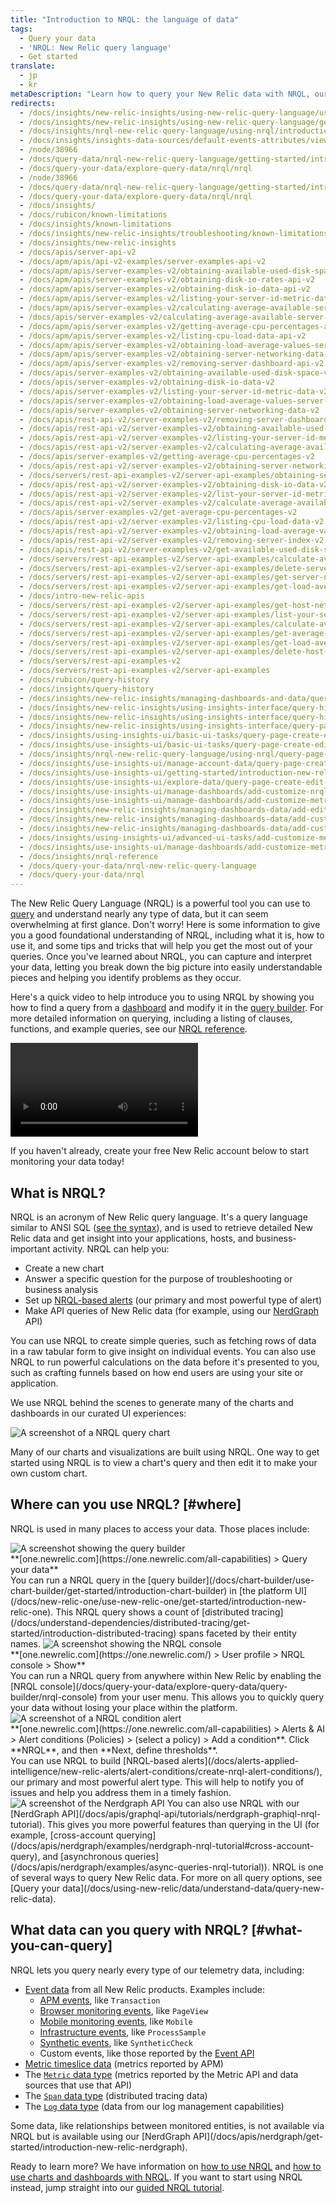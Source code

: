 ```yaml
---
title: "Introduction to NRQL: the language of data"
tags:
  - Query your data
  - 'NRQL: New Relic query language'
  - Get started
translate:
  - jp
  - kr
metaDescription: "Learn how to query your New Relic data with NRQL, our SQL-like query language."
redirects:
  - /docs/insights/new-relic-insights/using-new-relic-query-language/using-nrql
  - /docs/insights/new-relic-insights/using-new-relic-query-language/get-started-nrql
  - /docs/insights/nrql-new-relic-query-language/using-nrql/introduction-nrql
  - /docs/insights/insights-data-sources/default-events-attributes/view-default-data-other-new-relic-products-insights
  - /node/38966
  - /docs/query-data/nrql-new-relic-query-language/getting-started/introduction-nrql
  - /docs/query-your-data/explore-query-data/nrql/nrql
  - /node/38966
  - /docs/query-data/nrql-new-relic-query-language/getting-started/introduction-nrql
  - /docs/query-your-data/explore-query-data/nrql/nrql
  - /docs/insights/
  - /docs/rubicon/known-limitations
  - /docs/insights/known-limitations
  - /docs/insights/new-relic-insights/troubleshooting/known-limitations
  - /docs/insights/new-relic-insights
  - /docs/apis/server-api-v2
  - /docs/apm/apis/api-v2-examples/server-examples-api-v2
  - /docs/apm/apis/server-examples-v2/obtaining-available-used-disk-space-api-v2
  - /docs/apm/apis/server-examples-v2/obtaining-disk-io-rates-api-v2
  - /docs/apm/apis/server-examples-v2/obtaining-disk-io-data-api-v2
  - /docs/apm/apis/server-examples-v2/listing-your-server-id-metric-data-api-v2
  - /docs/apm/apis/server-examples-v2/calculating-average-available-server-memory-api-v2
  - /docs/apis/server-examples-v2/calculating-average-available-server-memory-v2
  - /docs/apm/apis/server-examples-v2/getting-average-cpu-percentages-api-v2
  - /docs/apm/apis/server-examples-v2/listing-cpu-load-data-api-v2
  - /docs/apm/apis/server-examples-v2/obtaining-load-average-values-server
  - /docs/apm/apis/server-examples-v2/obtaining-server-networking-data-api-v2
  - /docs/apm/apis/server-examples-v2/removing-server-dashboard-api-v2
  - /docs/apis/server-examples-v2/obtaining-available-used-disk-space-v2
  - /docs/apis/server-examples-v2/obtaining-disk-io-data-v2
  - /docs/apis/server-examples-v2/listing-your-server-id-metric-data-v2
  - /docs/apis/server-examples-v2/obtaining-load-average-values-server-v2
  - /docs/apis/server-examples-v2/obtaining-server-networking-data-v2
  - /docs/apis/rest-api-v2/server-examples-v2/removing-server-dashboard-v2
  - /docs/apis/rest-api-v2/server-examples-v2/obtaining-available-used-disk-space-v2
  - /docs/apis/rest-api-v2/server-examples-v2/listing-your-server-id-metric-data-v2
  - /docs/apis/rest-api-v2/server-examples-v2/calculating-average-available-server-memory-v2
  - /docs/apis/server-examples-v2/getting-average-cpu-percentages-v2
  - /docs/apis/rest-api-v2/server-examples-v2/obtaining-server-networking-data-v2
  - /docs/servers/rest-api-examples-v2/server-api-examples/obtaining-server-networking-data-v2
  - /docs/apis/rest-api-v2/server-examples-v2/obtaining-disk-io-data-v2
  - /docs/apis/rest-api-v2/server-examples-v2/list-your-server-id-metric-data-v2
  - /docs/apis/rest-api-v2/server-examples-v2/calculate-average-available-server-memory-v2
  - /docs/apis/server-examples-v2/get-average-cpu-percentages-v2
  - /docs/apis/rest-api-v2/server-examples-v2/listing-cpu-load-data-v2
  - /docs/apis/rest-api-v2/server-examples-v2/obtaining-load-average-values-server-v2
  - /docs/apis/rest-api-v2/server-examples-v2/removing-server-index-v2
  - /docs/apis/rest-api-v2/server-examples-v2/get-available-used-disk-space-v2
  - /docs/servers/rest-api-examples-v2/server-api-examples/calculate-average-available-server-memory-v2
  - /docs/servers/rest-api-examples-v2/server-api-examples/delete-server-index-v2
  - /docs/servers/rest-api-examples-v2/server-api-examples/get-server-networking-data-v2
  - /docs/servers/rest-api-examples-v2/server-api-examples/get-load-average-values-server-v2
  - /docs/intro-new-relic-apis
  - /docs/servers/rest-api-examples-v2/server-api-examples/get-host-networking-data-v2
  - /docs/servers/rest-api-examples-v2/server-api-examples/list-your-server-id-metric-data-v2
  - /docs/servers/rest-api-examples-v2/server-api-examples/calculate-average-available-host-memory-v2
  - /docs/servers/rest-api-examples-v2/server-api-examples/get-average-cpu-percentages-v2
  - /docs/servers/rest-api-examples-v2/server-api-examples/get-load-average-values-host-v2
  - /docs/servers/rest-api-examples-v2/server-api-examples/delete-host-index-v2
  - /docs/servers/rest-api-examples-v2
  - /docs/servers/rest-api-examples-v2/server-api-examples
  - /docs/rubicon/query-history
  - /docs/insights/query-history
  - /docs/insights/new-relic-insights/managing-dashboards-and-data/query-history
  - /docs/insights/new-relic-insights/using-insights-interface/query-history
  - /docs/insights/new-relic-insights/using-insights-interface/query-history-creating-editing-nrql-queries
  - /docs/insights/new-relic-insights/using-insights-interface/query-page-creating-editing-nrql-queries
  - /docs/insights/using-insights-ui/basic-ui-tasks/query-page-create-edit-nrql-queries
  - /docs/insights/use-insights-ui/basic-ui-tasks/query-page-create-edit-nrql-queries
  - /docs/insights/nrql-new-relic-query-language/using-nrql/query-page-create-edit-nrql-queries
  - /docs/insights/use-insights-ui/manage-account-data/query-page-create-edit-nrql-queries
  - /docs/insights/use-insights-ui/getting-started/introduction-new-relic-insights/  
  - /docs/insights/use-insights-ui/explore-data/query-page-create-edit-nrql-queries/
  - /docs/insights/use-insights-ui/manage-dashboards/add-customize-nrql-charts/
  - /docs/insights/use-insights-ui/manage-dashboards/add-customize-metric-charts/
  - /docs/insights/new-relic-insights/managing-dashboards-data/add-edit-agent-metric-widgets
  - /docs/insights/new-relic-insights/managing-dashboards-data/add-customize-agent-metric-widgets
  - /docs/insights/new-relic-insights/managing-dashboards-data/add-customize-metric-widgets
  - /docs/insights/using-insights-ui/advanced-ui-tasks/add-customize-metric-widgets
  - /docs/insights/use-insights-ui/manage-dashboards/add-customize-metric-widgets  
  - /docs/insights/nrql-reference
  - /docs/query-your-data/nrql-new-relic-query-language  
  - /docs/query-your-data/nrql
---
```









The New Relic Query Language (NRQL) is a powerful tool you can use to [query](/docs/using-new-relic/data/understand-data/query-new-relic-data) and understand nearly any type of data, but it can seem overwhelming at first glance. Don't worry! Here is some information to give you a good foundational understanding of NRQL, including what it is, how to use it, and some tips and tricks that will help you get the most out of your queries. Once you've learned about NRQL, you can capture and interpret your data, letting you break down the big picture into easily understandable pieces and helping you identify problems as they occur.  

Here's a quick video to help introduce you to using NRQL by showing you how to find a query from a [dashboard](/docs/query-your-data/explore-query-data/dashboards/introduction-dashboards) and modify it in the [query builder](/docs/query-your-data/explore-query-data/query-builder/introduction-query-builder). For more detailed information on querying, including a listing of clauses, functions, and example queries, see our [NRQL reference](/docs/query-your-data/nrql-new-relic-query-language/get-started/nrql-syntax-clauses-functions).

<Video
  id="ad6hZPHAsME"
  type="youtube"
/>

If you haven't already, create your free New Relic account below to start monitoring your data today!
<InlineSignup/>

## What is NRQL?

NRQL is an acronym of New Relic query language. It's a query language similar to ANSI SQL ([see the syntax](/docs/query-your-data/nrql-new-relic-query-language/get-started/introduction-nrql-how-nrql-works/#syntax)), and is used to retrieve detailed New Relic data and get insight into your applications, hosts, and business-important activity. NRQL can help you:

* Create a new chart
* Answer a specific question for the purpose of troubleshooting or business analysis
* Set up [NRQL-based alerts](/docs/alerts-applied-intelligence/new-relic-alerts/alert-conditions/create-nrql-alert-conditions) (our primary and most powerful type of alert)
* Make API queries of New Relic data (for example, using our [NerdGraph](/docs/apis/graphql-api/tutorials/nerdgraph-graphiql-nrql-tutorial) API)

You can use NRQL to create simple queries, such as fetching rows of data in a raw tabular form to give insight on individual events. You can also use NRQL to run powerful calculations on the data before it's presented to you, such as crafting funnels based on how end users are using your site or application.

We use NRQL behind the scenes to generate many of the charts and dashboards in our curated UI experiences:

<img
  title="new-relic-view-chart-nrql-query.png"
  alt="A screenshot of a NRQL query chart"
  src={queriesnrqlViewQueryforChart}
/>

<figcaption>
  Many of our charts and visualizations are built using NRQL. One way to get started using NRQL is to view a chart's query and then edit it to make your own custom chart.
</figcaption>

## Where can you use NRQL? [#where]

NRQL is used in many places to access your data. Those places include: 

<CollapserGroup>
  <Collapser
    id="query-builder-nrql-intro"
    title="The query builder"
  >
<img
  title="Query builder example"
  alt="A screenshot showing the query builder"
  src={queriesnrqlNrqlExampleTimeseries}
/>
<figcaption>
  **[one.newrelic.com](https://one.newrelic.com/all-capabilities) > Query your data**
</figcaption>  
  You can run a NRQL query in the [query builder](/docs/chart-builder/use-chart-builder/get-started/introduction-chart-builder) in [the platform UI](/docs/new-relic-one/use-new-relic-one/get-started/introduction-new-relic-one). This NRQL query shows a count of [distributed tracing](/docs/understand-dependencies/distributed-tracing/get-started/introduction-distributed-tracing) spans faceted by their entity names.
 </Collapser>
  <Collapser
    id="nrql-console-nrql-intro"
    title="The NRQL console"
  >
<img
  title="NRQL console example"
  alt="A screenshot showing the NRQL console"
  src={queriesnrqlconsole}
/>
<figcaption>
  **[one.newrelic.com](https://one.newrelic.com/) > User profile > NRQL console > Show**
</figcaption>
You can run a NRQL query from anywhere within New Relic by enabling the [NRQL console](/docs/query-your-data/explore-query-data/query-builder/nrql-console) from your user menu. This allows you to quickly query your data without losing your place within the platform.
  </Collapser>
  <Collapser
    id="nrql-alerts-nrql-intro"
    title="NRQL-based alerts"
  >
<img
  title="NRQL condition alert and generated results"
  alt="A screenshot of a NRQL condition alert"
  src={nr1NrqlAlertConditions}
/>
<figcaption>
  **[one.newrelic.com](https://one.newrelic.com/all-capabilities) > Alerts & AI > Alert conditions (Policies) > (select a policy) > Add a condition**. Click **NRQL**, and then **Next, define thresholds**.
</figcaption>
You can use NRQL to build [NRQL-based alerts](/docs/alerts-applied-intelligence/new-relic-alerts/alert-conditions/create-nrql-alert-conditions/), our primary and most powerful alert type. This will help to notify you of issues and help you address them in a timely fashion.
  </Collapser>
  <Collapser
    id="nerdgraph-api-nrql-intro"
    title="NerdGraph API"
  >
<img
  title="Nerdgraph API example"
  alt="A screenshot of the Nerdgraph API"
  src={NerdGraphscreenshot}
/>
You can also use NRQL with our [NerdGraph API](/docs/apis/graphql-api/tutorials/nerdgraph-graphiql-nrql-tutorial). This gives you more powerful features than querying in the UI (for example, [cross-account querying](/docs/apis/nerdgraph/examples/nerdgraph-nrql-tutorial#cross-account-query), and [asynchronous queries](/docs/apis/nerdgraph/examples/async-queries-nrql-tutorial)).
  </Collapser>
</CollapserGroup>

<Callout variant="tip">
NRQL is one of several ways to query New Relic data. For more on all query options, see [Query your data](/docs/using-new-relic/data/understand-data/query-new-relic-data).
</Callout>

## What data can you query with NRQL? [#what-you-can-query]

NRQL lets you query nearly every type of our telemetry data, including:

* [Event data](/docs/using-new-relic/data/understand-data/new-relic-data-types#event-data) from all New Relic products. Examples include:
  * [APM events](/docs/insights/insights-data-sources/default-data/apm-default-events-insights), like `Transaction`
  * [Browser monitoring events](/docs/insights/insights-data-sources/default-data/browser-default-events-insights), like `PageView`
  * [Mobile monitoring events](/docs/insights/insights-data-sources/default-data/mobile-default-events-insights), like `Mobile`
  * [Infrastructure events](/docs/infrastructure/manage-your-data/data-instrumentation/default-infrastructure-events), like `ProcessSample`
  * [Synthetic events](/docs/insights/insights-data-sources/default-data/synthetics-default-events-insights), like `SyntheticCheck`
  * Custom events, like those reported by the [Event API](/docs/insights/insights-data-sources/custom-data/introduction-event-api)
* [Metric timeslice data](/docs/using-new-relic/data/understand-data/new-relic-data-types#timeslice-data) (metrics reported by APM)
* The [`Metric` data type](/docs/data-apis/understand-data/new-relic-data-types/#dimensional-metrics) (metrics reported by the Metric API and data sources that use that API)
* The [`Span` data type](/docs/using-new-relic/data/understand-data/new-relic-data-types#trace-data) (distributed tracing data)
* The [`Log` data type](/docs/using-new-relic/data/understand-data/new-relic-data-types#log-data) (data from our log management capabilities)

<Callout variant="tip">
  Some data, like relationships between monitored entities, is not available via NRQL but is available using our [NerdGraph API](/docs/apis/nerdgraph/get-started/introduction-new-relic-nerdgraph).
</Callout>

Ready to learn more? We have information on [how to use NRQL](/docs/query-your-data/nrql-new-relic-query-language/get-started/introduction-nrql-how-nrql-works/) and [how to use charts and dashboards with NRQL](/docs/query-your-data/nrql-new-relic-query-language/get-started/charts-and-dashboards-with-nrql/). If you want to start using NRQL instead, jump straight into our [guided NRQL tutorial](/docs/query-your-data/nrql-new-relic-query-language/get-started/introduction-nrql-tutorial/).
